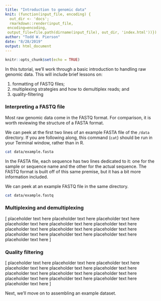 ```yaml
---
title: "Introduction to genomic data"
knit: (function(input_file, encoding) {
  out_dir <- 'docs';
  rmarkdown::render(input_file,
 encoding=encoding,
 output_file=file.path(dirname(input_file), out_dir, 'index.html'))})
author: "Todd W. Pierson"
date: "8/28/2019"
output: html_document
---
```


```r
knitr::opts_chunk$set(echo = TRUE)
```

In this tutorial, we'll work through a basic introduction to handling raw genomic data. This will include brief lessons on:

1) formatting of FASTQ files;
2) multiplexing strategies and how to demultiplex reads; and
3) quality-filtering

### Interpreting a FASTQ file

Most raw genomic data come in the FASTQ format. For comparison, it is worth reviewing the structure of a FASTA format. 

We can peek at the first two lines of an example FASTA file of the `/data` directory. If you are following along, this command (`cat`) should be run in your Terminal window, rather than in R.

```bash
cat data/example.fasta
```

In the FASTA file, each sequence has two lines dedicated to it: one for the sample or sequence name and the other for the actual sequence. The FASTQ format is built off of this same premise, but it has a bit more information included.

We can peek at an example FASTQ file in the same directory.
```bash
cat data/example.fastq
```

### Multiplexing and demultiplexing

[ placeholder text here placeholder text here placeholder text here placeholder text here placeholder text here placeholder text here placeholder text here placeholder text here placeholder text here placeholder text here placeholder text here placeholder text here placeholder text here ]

### Quality filtering

[ placeholder text here placeholder text here placeholder text here placeholder text here placeholder text here placeholder text here placeholder text here placeholder text here placeholder text here placeholder text here placeholder text here placeholder text here placeholder text here ]

Next, we'll move on to assembling an example dataset.